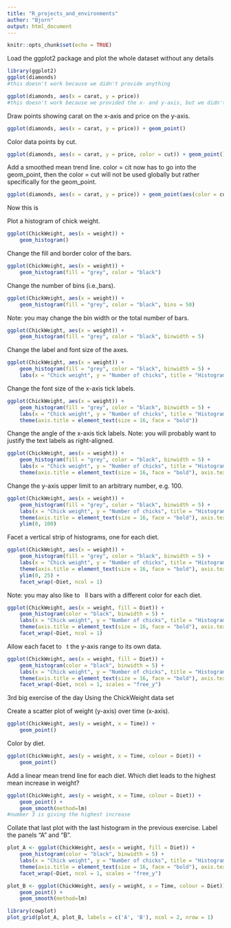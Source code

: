 ```yaml
---
title: "R_projects_and_environments"
author: "Bjorn"
output: html_document
---
```


```r
knitr::opts_chunk$set(echo = TRUE)
```

Load the ggplot2 package and plot the whole dataset without any details
```r
library(ggplot2)
ggplot(diamonds)
#this doesn't work because we didn't provide anything
```
```r
ggplot(diamonds, aes(x = carat, y = price))
#this doesn't work because we provided the x- and y-axis, but we didn't specify the dataset
```
Draw points showing carat on the x-axis and price on the y-axis.
```r
ggplot(diamonds, aes(x = carat, y = price)) + geom_point()
```
Color data points by cut.
```r
ggplot(diamonds, aes(x = carat, y = price, color = cut)) + geom_point()
```
Add a smoothed mean trend line. color = cit now has to go into the geom_point, then the color = cut will not be used globally but rather specifically for the geom_point.
```r
ggplot(diamonds, aes(x = carat, y = price)) + geom_point(aes(color = cut)) + geom_smooth()
```

Now this is 

Plot a histogram of chick weight.
```r
ggplot(ChickWeight, aes(x = weight)) + 
    geom_histogram() 
```
Change the fill and border color of the bars.
```r
ggplot(ChickWeight, aes(x = weight)) + 
    geom_histogram(fill = "grey", color = "black") 
```
Change the number of bins (i.e.,bars).
```r
ggplot(ChickWeight, aes(x = weight)) + 
    geom_histogram(fill = "grey", color = "black", bins = 50) 
```
Note: you may change the bin width or the total number of bars.
```r
ggplot(ChickWeight, aes(x = weight)) + 
    geom_histogram(fill = "grey", color = "black", binwidth = 5) 
```
Change the label and font size of the axes.
```r
ggplot(ChickWeight, aes(x = weight)) + 
    geom_histogram(fill = "grey", color = "black", binwidth = 5) +
    labs(x = "Chick weight", y = "Number of chicks", title = "Histogram of chick weight", subtitle = "chick weight dataset")
```
Change the font size of the x-axis tick labels.
```r
ggplot(ChickWeight, aes(x = weight)) + 
    geom_histogram(fill = "grey", color = "black", binwidth = 5) +
    labs(x = "Chick weight", y = "Number of chicks", title = "Histogram of chick weight", subtitle = "chick weight dataset") +
    theme(axis.title = element_text(size = 16, face = "bold"))
```
Change the angle of the x-axis tick labels. Note: you will probably want to justify the text labels as right-aligned.
```r
ggplot(ChickWeight, aes(x = weight)) + 
    geom_histogram(fill = "grey", color = "black", binwidth = 5) +
    labs(x = "Chick weight", y = "Number of chicks", title = "Histogram of chick weight", subtitle = "chick weight dataset") +
    theme(axis.title = element_text(size = 16, face = "bold"), axis.text.x = element_text(size = 14, angle = 30, hjust = 1, color = "green"))
```
Change the y-axis upper limit to an arbitrary number, e.g. 100.
```r
ggplot(ChickWeight, aes(x = weight)) + 
    geom_histogram(fill = "grey", color = "black", binwidth = 5) +
    labs(x = "Chick weight", y = "Number of chicks", title = "Histogram of chick weight", subtitle = "chick weight dataset") +
    theme(axis.title = element_text(size = 16, face = "bold"), axis.text.x = element_text(size = 14, angle = 30, hjust = 1, color = "green")) +
    ylim(0, 100)
```
Facet a vertical strip of histograms, one for each diet.
```r
ggplot(ChickWeight, aes(x = weight)) + 
    geom_histogram(fill = "grey", color = "black", binwidth = 5) +
    labs(x = "Chick weight", y = "Number of chicks", title = "Histogram of chick weight", subtitle = "chick weight dataset") +
    theme(axis.title = element_text(size = 16, face = "bold"), axis.text.x = element_text(size = 14, angle = 30, hjust = 1, color = "green")) +
    ylim(0, 25) +
    facet_wrap(~Diet, ncol = 1)
```
Note: you may also like to  ll bars with a different color for each diet.
```r
ggplot(ChickWeight, aes(x = weight, fill = Diet)) + 
    geom_histogram(color = "black", binwidth = 5) +
    labs(x = "Chick weight", y = "Number of chicks", title = "Histogram of chick weight", subtitle = "chick weight dataset") +
    theme(axis.title = element_text(size = 16, face = "bold"), axis.text.x = element_text(size = 14, angle = 30, hjust = 1, color = "green")) +
    facet_wrap(~Diet, ncol = 1)
```
Allow each facet to  t the y-axis range to its own data.
```r
ggplot(ChickWeight, aes(x = weight, fill = Diet)) + 
    geom_histogram(color = "black", binwidth = 5) +
    labs(x = "Chick weight", y = "Number of chicks", title = "Histogram of chick weight", subtitle = "chick weight dataset") +
    theme(axis.title = element_text(size = 16, face = "bold"), axis.text.x = element_text(size = 14, angle = 30, hjust = 1, color = "green")) +
    facet_wrap(~Diet, ncol = 1, scales = "free_y")
```
3rd big exercise of the day
Using the ChickWeight data set

Create a scatter plot of weight (y-axis) over time (x-axis).
```r
ggplot(ChickWeight, aes(y = weight, x = Time)) + 
    geom_point()
```
Color by diet.
```r
ggplot(ChickWeight, aes(y = weight, x = Time, colour = Diet)) + 
    geom_point() 
```
Add a linear mean trend line for each diet. Which diet leads to the highest mean increase in weight?
```r
ggplot(ChickWeight, aes(y = weight, x = Time, colour = Diet)) + 
    geom_point() +
    geom_smooth(method=lm)
#number 3 is giving the highest increase
```
Collate that last plot with the last histogram in the previous exercise. Label the panels "A" and "B".
```r
plot_A <- ggplot(ChickWeight, aes(x = weight, fill = Diet)) + 
    geom_histogram(color = "black", binwidth = 5) +
    labs(x = "Chick weight", y = "Number of chicks", title = "Histogram of chick weight", subtitle = "chick weight dataset") +
    theme(axis.title = element_text(size = 16, face = "bold"), axis.text.x = element_text(size = 14, angle = 30, hjust = 1, color = "green")) +
    facet_wrap(~Diet, ncol = 1, scales = "free_y")

plot_B <- ggplot(ChickWeight, aes(y = weight, x = Time, colour = Diet)) + 
    geom_point() +
    geom_smooth(method=lm)

library(cowplot)
plot_grid(plot_A, plot_B, labels = c('A', 'B'), ncol = 2, nrow = 1)
```





